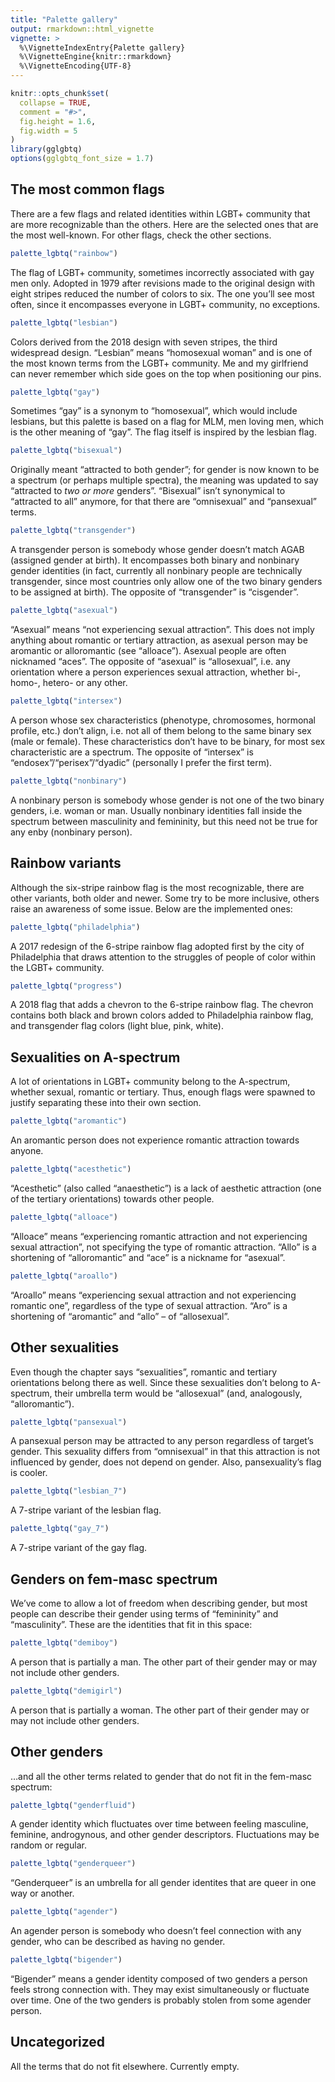 ```yaml
---
title: "Palette gallery"
output: rmarkdown::html_vignette
vignette: >
  %\VignetteIndexEntry{Palette gallery}
  %\VignetteEngine{knitr::rmarkdown}
  %\VignetteEncoding{UTF-8}
---
```


```r
knitr::opts_chunk$set(
  collapse = TRUE,
  comment = "#>",
  fig.height = 1.6,
  fig.width = 5
)
library(gglgbtq)
options(gglgbtq_font_size = 1.7)
```

## The most common flags

There are a few flags and related identities within LGBT+ community that are more recognizable than the others. Here are the selected ones that are the most well-known. For other flags, check the other sections.

```r
palette_lgbtq("rainbow")
```

The flag of LGBT+ community, sometimes incorrectly associated with gay men only. Adopted in 1979 after revisions made to the original design with eight stripes reduced the number of colors to six. The one you'll see most often, since it encompasses everyone in LGBT+ community, no exceptions.

```r
palette_lgbtq("lesbian")
```

Colors derived from the 2018 design with seven stripes, the third widespread design. "Lesbian" means "homosexual woman" and is one of the most known terms from the LGBT+ community. Me and my girlfriend can never remember which side goes on the top when positioning our pins.

```r
palette_lgbtq("gay")
```

Sometimes "gay" is a synonym to "homosexual", which would include lesbians, but this palette is based on a flag for MLM, men loving men, which is the other meaning of "gay". The flag itself is inspired by the lesbian flag.

```r
palette_lgbtq("bisexual")
```

Originally meant "attracted to both gender"; for gender is now known to be a spectrum (or perhaps multiple spectra), the meaning was updated to say "attracted to *two or more* genders". "Bisexual" isn't synonymical to "attracted to all" anymore, for that there are "omnisexual" and "pansexual" terms.

```r
palette_lgbtq("transgender")
```

A transgender person is somebody whose gender doesn't match AGAB (assigned gender at birth). It encompasses both binary and nonbinary gender identities (in fact, currently all nonbinary people are technically transgender, since most countries only allow one of the two binary genders to be assigned at birth). The opposite of "transgender" is "cisgender".

```r
palette_lgbtq("asexual")
```

"Asexual" means "not experiencing sexual attraction". This does not imply anything about romantic or tertiary attraction, as asexual person may be aromantic or alloromantic (see "alloace"). Asexual people are often nicknamed "aces". The opposite of "asexual" is "allosexual", i.e. any orientation where a person experiences sexual attraction, whether bi-, homo-, hetero- or any other.

```r
palette_lgbtq("intersex")
```

A person whose sex characteristics (phenotype, chromosomes, hormonal profile, etc.) don't align, i.e. not all of them belong to the same binary sex (male or female). These characteristics don't have to be binary, for most sex characteristic are a spectrum. The opposite of "intersex" is "endosex"/"perisex"/"dyadic" (personally I prefer the first term).

```r
palette_lgbtq("nonbinary")
```

A nonbinary person is somebody whose gender is not one of the two binary genders, i.e. woman or man. Usually nonbinary identities fall inside the spectrum between masculinity and femininity, but this need not be true for any enby (nonbinary person).

## Rainbow variants

Although the six-stripe rainbow flag is the most recognizable, there are other variants, both older and newer. Some try to be more inclusive, others raise an awareness of some issue. Below are the implemented ones:

```r
palette_lgbtq("philadelphia")
```

A 2017 redesign of the 6-stripe rainbow flag adopted first by the city of Philadelphia that draws attention to the struggles of people of color within the LGBT+ community.

```r
palette_lgbtq("progress")
```

A 2018 flag that adds a chevron to the 6-stripe rainbow flag. The chevron contains both black and brown colors added to Philadelphia rainbow flag, and transgender flag colors (light blue, pink, white).

## Sexualities on A-spectrum

A lot of orientations in LGBT+ community belong to the A-spectrum, whether sexual, romantic or tertiary. Thus, enough flags were spawned to justify separating these into their own section.

```r
palette_lgbtq("aromantic")
```

An aromantic person does not experience romantic attraction towards anyone.

```r
palette_lgbtq("acesthetic")
```

"Acesthetic" (also called "anaesthetic") is a lack of aesthetic attraction (one of the tertiary orientations) towards other people.

```r
palette_lgbtq("alloace")
```

"Alloace" means "experiencing romantic attraction and not experiencing sexual attraction", not specifying the type of romantic attraction. "Allo" is a shortening of "alloromantic" and "ace" is a nickname for "asexual".

```r
palette_lgbtq("aroallo")
```

"Aroallo" means "experiencing sexual attraction and not experiencing romantic one", regardless of the type of sexual attraction. "Aro" is a shortening of "aromantic" and "allo" -- of "allosexual".

## Other sexualities

Even though the chapter says "sexualities", romantic and tertiary orientations belong there as well. Since these sexualities don't belong to A-spectrum, their umbrella term would be "allosexual" (and, analogously, "alloromantic").

```r
palette_lgbtq("pansexual")
```

A pansexual person may be attracted to any person regardless of target's gender. This sexuality differs from "omnisexual" in that this attraction is not influenced by gender, does not depend on gender. Also, pansexuality's flag is cooler.

```r
palette_lgbtq("lesbian_7")
```

A 7-stripe variant of the lesbian flag.

```r
palette_lgbtq("gay_7")
```

A 7-stripe variant of the gay flag.

## Genders on fem-masc spectrum

We've come to allow a lot of freedom when describing gender, but most people can describe their gender using terms of "femininity" and "masculinity". These are the identities that fit in this space:

```r
palette_lgbtq("demiboy")
```

A person that is partially a man. The other part of their gender may or may not include other genders.

```r
palette_lgbtq("demigirl")
```

A person that is partially a woman. The other part of their gender may or may not include other genders.

## Other genders

...and all the other terms related to gender that do not fit in the fem-masc spectrum:

```r
palette_lgbtq("genderfluid")
```

A gender identity which fluctuates over time between feeling masculine, feminine, androgynous, and other gender descriptors. Fluctuations may be random or regular.

```r
palette_lgbtq("genderqueer")
```

"Genderqueer" is an umbrella for all gender identites that are queer in one way or another.

```r
palette_lgbtq("agender")
```

An agender person is somebody who doesn't feel connection with any gender, who can be described as having no gender.

```r
palette_lgbtq("bigender")
```

"Bigender" means a gender identity composed of two genders a person feels strong connection with. They may exist simultaneously or fluctuate over time. One of the two genders is probably stolen from some agender person.

## Uncategorized

All the terms that do not fit elsewhere. Currently empty.
